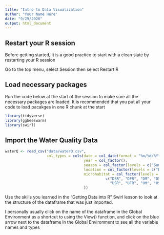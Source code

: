 ```yaml
---
title: "Intro to Data Visualization"
author: "Your Name Here"
date: "9/29/2020"
output: html_document
---
```


## Restart your R session 
Before getting started, it is a good practice to start with a clean slate by restarting your R session

Go to the top menu, select Session then select Restart R


## Load necessary packages

Run the code below at the start of the session to make sure all the necessary packages are loaded.
It is recommended that you put all your code to load pacakges in one R chunk at the start

```r

library(tidyverse)
library(ggbeeswarm)
library(swirl)

```

## Import the Water Quality Data

```r

waterQ <- read_csv("data/waterQ.csv",
                   col_types = cols(date = col_date(format = "%m/%d/%Y"), 
                                    year = col_factor(),
                                    season = col_factor(levels = c("Summer", "Fall")),
                                    location = col_factor(levels = c("Downstream","Upstream")),
                                    microhabitat = col_factor(levels = 
                                              c("DSR", "DFR", "DM", "DSH", "DSP", 
                                                "USR", "UFR", "UM", "USH", "USU"))
                                    ))

```


Use the skills you learned in the "Getting Data into R" Swirl lesson to look at the structure of the dataframe that was just imported.  

I personally usually click on the name of the dataframe in the Global Environment as a shortcut to using the View() function, and click on the blue arrow next to the dataframe in the Global Environment to see all the variable names and types

